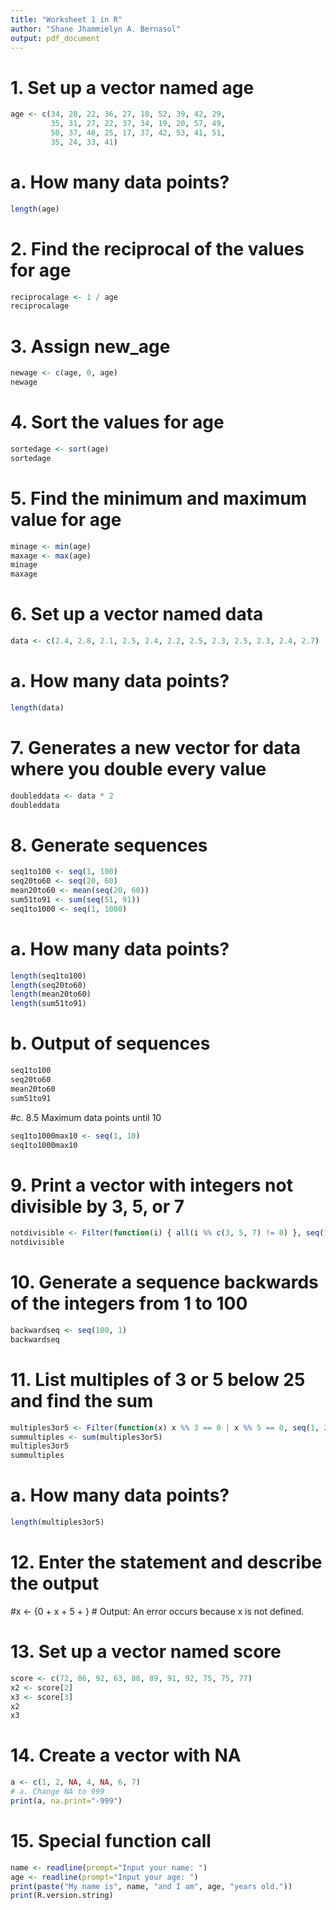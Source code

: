 ```yaml
---
title: "Worksheet 1 in R"
author: "Shane Jhammielyn A. Bernasol"
output: pdf_document
---
```

# 1. Set up a vector named age
```r
age <- c(34, 28, 22, 36, 27, 18, 52, 39, 42, 29,
         35, 31, 27, 22, 37, 34, 19, 20, 57, 49,
         50, 37, 46, 25, 17, 37, 42, 53, 41, 51,
         35, 24, 33, 41)
```


# a. How many data points?
```r
length(age)
```

  
# 2. Find the reciprocal of the values for age
```r
reciprocalage <- 1 / age
reciprocalage
```

 

# 3. Assign new_age
```r
newage <- c(age, 0, age)
newage
```


# 4. Sort the values for age
```r
sortedage <- sort(age)
sortedage
```



# 5. Find the minimum and maximum value for age
```r
minage <- min(age)
maxage <- max(age)
minage
maxage
```

 

# 6. Set up a vector named data
```r
data <- c(2.4, 2.8, 2.1, 2.5, 2.4, 2.2, 2.5, 2.3, 2.5, 2.3, 2.4, 2.7)
```

# a. How many data points?
```r
length(data)
```

  

# 7. Generates a new vector for data where you double every value
```r
doubleddata <- data * 2
doubleddata
```

 

# 8. Generate sequences
```r
seq1to100 <- seq(1, 100)
seq20to60 <- seq(20, 60)  
mean20to60 <- mean(seq(20, 60))  
sum51to91 <- sum(seq(51, 91))  
seq1to1000 <- seq(1, 1000)
```


# a. How many data points?
```r
length(seq1to100)  
length(seq20to60)  
length(mean20to60) 
length(sum51to91)
```
    

# b. Output of sequences
```r
seq1to100
seq20to60 
mean20to60  
sum51to91
```

#c. 8.5 Maximum data points until 10
```r
seq1to1000max10 <- seq(1, 10)
seq1to1000max10
```
  

# 9. Print a vector with integers not divisible by 3, 5, or 7
```r
notdivisible <- Filter(function(i) { all(i %% c(3, 5, 7) != 0) }, seq(1, 100))
notdivisible
```

# 10. Generate a sequence backwards of the integers from 1 to 100
```r
backwardseq <- seq(100, 1)
backwardseq
```
  
# 11. List multiples of 3 or 5 below 25 and find the sum
```r
multiples3or5 <- Filter(function(x) x %% 3 == 0 | x %% 5 == 0, seq(1, 24))
summultiples <- sum(multiples3or5)
multiples3or5  
summultiples
```

# a. How many data points?
```r
length(multiples3or5)
```

  

# 12. Enter the statement and describe the output
#x <- {0 + x + 5 + }
# Output: An error occurs because x is not defined.


# 13. Set up a vector named score
```r
score <- c(72, 86, 92, 63, 88, 89, 91, 92, 75, 75, 77)
x2 <- score[2] 
x3 <- score[3]  
x2
x3
```


# 14. Create a vector with NA
```r
a <- c(1, 2, NA, 4, NA, 6, 7)
# a. Change NA to 999
print(a, na.print="-999")
```


# 15. Special function call
```r
name <- readline(prompt="Input your name: ")
age <- readline(prompt="Input your age: ")
print(paste("My name is", name, "and I am", age, "years old."))
print(R.version.string)
```

